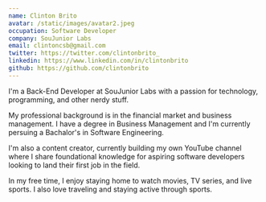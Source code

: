 ```yaml
---
name: Clinton Brito
avatar: /static/images/avatar2.jpeg
occupation: Software Developer
company: SouJunior Labs
email: clintoncsb@gmail.com
twitter: https://twitter.com/clintonbrito_
linkedin: https://www.linkedin.com/in/clintonbrito
github: https://github.com/clintonbrito
---
```


I'm a Back-End Developer at SouJunior Labs with a passion for technology, programming, and other nerdy stuff.

My professional background is in the financial market and business management. I have a degree in Business Management and I'm currently persuing a Bachalor's in Software Engineering.

I'm also a content creator, currently building my own YouTube channel where I share foundational knowledge for aspiring software developers looking to land their first job in the field.

In my free time, I enjoy staying home to watch movies, TV series, and live sports. I also love traveling and staying active through sports.

